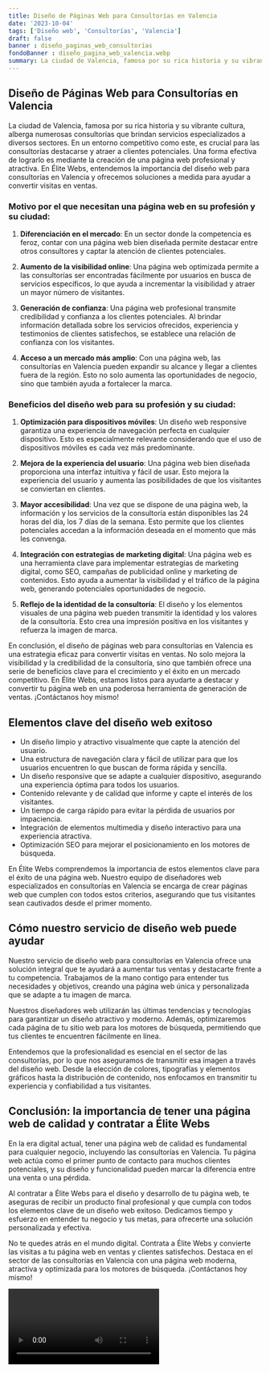 ```yaml
---
title: Diseño de Páginas Web para Consultorías en Valencia
date: '2023-10-04'
tags: ['Diseño web', 'Consultorías', 'Valencia']
draft: false
banner : diseño_paginas_web_consultorías
fondoBanner : diseño_pagina_web_valencia.webp
summary: La ciudad de Valencia, famosa por su rica historia y su vibrante cultura, alberga numerosas consultorías que brindan servicios especializados a diversos sectores. En un entorno competitivo como este, es crucial para las consultorías destacarse y atraer a clientes potenciales. Una forma efectiva de lograrlo es mediante la creación de una página web profesional y atractiva. En Élite Webs, entendemos la importancia del diseño web para consultorías en Valencia y ofrecemos soluciones a medida para ayudar a convertir visitas en ventas.
---
```


## Diseño de Páginas Web para Consultorías en Valencia

La ciudad de Valencia, famosa por su rica historia y su vibrante cultura, alberga numerosas consultorías que brindan servicios especializados a diversos sectores. En un entorno competitivo como este, es crucial para las consultorías destacarse y atraer a clientes potenciales. Una forma efectiva de lograrlo es mediante la creación de una página web profesional y atractiva. En Élite Webs, entendemos la importancia del diseño web para consultorías en Valencia y ofrecemos soluciones a medida para ayudar a convertir visitas en ventas.

### Motivo por el que necesitan una página web en su profesión y su ciudad:

1. **Diferenciación en el mercado**: En un sector donde la competencia es feroz, contar con una página web bien diseñada permite destacar entre otros consultores y captar la atención de clientes potenciales.

2. **Aumento de la visibilidad online**: Una página web optimizada permite a las consultorías ser encontradas fácilmente por usuarios en busca de servicios específicos, lo que ayuda a incrementar la visibilidad y atraer un mayor número de visitantes.

3. **Generación de confianza**: Una página web profesional transmite credibilidad y confianza a los clientes potenciales. Al brindar información detallada sobre los servicios ofrecidos, experiencia y testimonios de clientes satisfechos, se establece una relación de confianza con los visitantes.

4. **Acceso a un mercado más amplio**: Con una página web, las consultorías en Valencia pueden expandir su alcance y llegar a clientes fuera de la región. Esto no solo aumenta las oportunidades de negocio, sino que también ayuda a fortalecer la marca.

### Beneficios del diseño web para su profesión y su ciudad:

1. **Optimización para dispositivos móviles**: Un diseño web responsive garantiza una experiencia de navegación perfecta en cualquier dispositivo. Esto es especialmente relevante considerando que el uso de dispositivos móviles es cada vez más predominante.

2. **Mejora de la experiencia del usuario**: Una página web bien diseñada proporciona una interfaz intuitiva y fácil de usar. Esto mejora la experiencia del usuario y aumenta las posibilidades de que los visitantes se conviertan en clientes.

3. **Mayor accesibilidad**: Una vez que se dispone de una página web, la información y los servicios de la consultoría están disponibles las 24 horas del día, los 7 días de la semana. Esto permite que los clientes potenciales accedan a la información deseada en el momento que más les convenga.

4. **Integración con estrategias de marketing digital**: Una página web es una herramienta clave para implementar estrategias de marketing digital, como SEO, campañas de publicidad online y marketing de contenidos. Esto ayuda a aumentar la visibilidad y el tráfico de la página web, generando potenciales oportunidades de negocio.

5. **Reflejo de la identidad de la consultoría**: El diseño y los elementos visuales de una página web pueden transmitir la identidad y los valores de la consultoría. Esto crea una impresión positiva en los visitantes y refuerza la imagen de marca.

En conclusión, el diseño de páginas web para consultorías en Valencia es una estrategia eficaz para convertir visitas en ventas. No solo mejora la visibilidad y la credibilidad de la consultoría, sino que también ofrece una serie de beneficios clave para el crecimiento y el éxito en un mercado competitivo. En Élite Webs, estamos listos para ayudarte a destacar y convertir tu página web en una poderosa herramienta de generación de ventas. ¡Contáctanos hoy mismo!

<GifSeo />

<Cta />

## Elementos clave del diseño web exitoso

- Un diseño limpio y atractivo visualmente que capte la atención del usuario.
- Una estructura de navegación clara y fácil de utilizar para que los usuarios encuentren lo que buscan de forma rápida y sencilla.
- Un diseño responsive que se adapte a cualquier dispositivo, asegurando una experiencia óptima para todos los usuarios.
- Contenido relevante y de calidad que informe y capte el interés de los visitantes.
- Un tiempo de carga rápido para evitar la pérdida de usuarios por impaciencia.
- Integración de elementos multimedia y diseño interactivo para una experiencia atractiva.
- Optimización SEO para mejorar el posicionamiento en los motores de búsqueda.

En Élite Webs comprendemos la importancia de estos elementos clave para el éxito de una página web. Nuestro equipo de diseñadores web especializados en consultorías en Valencia se encarga de crear páginas web que cumplen con todos estos criterios, asegurando que tus visitantes sean cautivados desde el primer momento.

## Cómo nuestro servicio de diseño web puede ayudar

Nuestro servicio de diseño web para consultorías en Valencia ofrece una solución integral que te ayudará a aumentar tus ventas y destacarte frente a tu competencia. Trabajamos de la mano contigo para entender tus necesidades y objetivos, creando una página web única y personalizada que se adapte a tu imagen de marca.

Nuestros diseñadores web utilizarán las últimas tendencias y tecnologías para garantizar un diseño atractivo y moderno. Además, optimizaremos cada página de tu sitio web para los motores de búsqueda, permitiendo que tus clientes te encuentren fácilmente en línea.

Entendemos que la profesionalidad es esencial en el sector de las consultorías, por lo que nos aseguramos de transmitir esa imagen a través del diseño web. Desde la elección de colores, tipografías y elementos gráficos hasta la distribución de contenido, nos enfocamos en transmitir tu experiencia y confiabilidad a tus visitantes.

## Conclusión: la importancia de tener una página web de calidad y contratar a Élite Webs

En la era digital actual, tener una página web de calidad es fundamental para cualquier negocio, incluyendo las consultorías en Valencia. Tu página web actúa como el primer punto de contacto para muchos clientes potenciales, y su diseño y funcionalidad pueden marcar la diferencia entre una venta o una pérdida.

Al contratar a Élite Webs para el diseño y desarrollo de tu página web, te aseguras de recibir un producto final profesional y que cumpla con todos los elementos clave de un diseño web exitoso. Dedicamos tiempo y esfuerzo en entender tu negocio y tus metas, para ofrecerte una solución personalizada y efectiva.

No te quedes atrás en el mundo digital. Contrata a Élite Webs y convierte las visitas a tu página web en ventas y clientes satisfechos. Destaca en el sector de las consultorías en Valencia con una página web moderna, atractiva y optimizada para los motores de búsqueda. ¡Contáctanos hoy mismo!

<Video />

<CtaBot job='Consultorías' city='Valencia'/>

<Gmaps query='Valencia+españa+maps' />